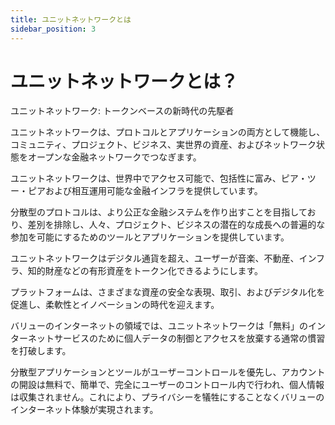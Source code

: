 ```yaml
---
title: ユニットネットワークとは
sidebar_position: 3
---
```


# ユニットネットワークとは？

ユニットネットワーク: トークンベースの新時代の先駆者

ユニットネットワークは、プロトコルとアプリケーションの両方として機能し、コミュニティ、プロジェクト、ビジネス、実世界の資産、およびネットワーク状態をオープンな金融ネットワークでつなぎます。

ユニットネットワークは、世界中でアクセス可能で、包括性に富み、ピア・ツー・ピアおよび相互運用可能な金融インフラを提供しています。

分散型のプロトコルは、より公正な金融システムを作り出すことを目指しており、差別を排除し、人々、プロジェクト、ビジネスの潜在的な成長への普遍的な参加を可能にするためのツールとアプリケーションを提供しています。

ユニットネットワークはデジタル通貨を超え、ユーザーが音楽、不動産、インフラ、知的財産などの有形資産をトークン化できるようにします。

プラットフォームは、さまざまな資産の安全な表現、取引、およびデジタル化を促進し、柔軟性とイノベーションの時代を迎えます。

バリューのインターネットの領域では、ユニットネットワークは「無料」のインターネットサービスのために個人データの制御とアクセスを放棄する通常の慣習を打破します。

分散型アプリケーションとツールがユーザーコントロールを優先し、アカウントの開設は無料で、簡単で、完全にユーザーのコントロール内で行われ、個人情報は収集されません。これにより、プライバシーを犠牲にすることなくバリューのインターネット体験が実現されます。

